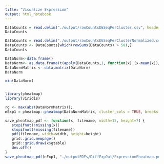 ```yaml
---
title: "Visualize Expression"
output: html_notebook
---
```


```r
DataCounts = read.delim("./output/rawCountsDESeqPerCluster.csv", header = TRUE, row.names = 1, sep = ",")
DataCounts
```
```r
DataCounts = read.delim("./output/rawCountsDESeqPerClusterNormalized.csv", header = TRUE, row.names = 1, sep = ",")
DataCounts <- DataCounts[which(rowSums(DataCounts) > 50),]
DataCounts
```

```r
DataNorm<-data.frame() 
DataNorm<- as.data.frame(t(apply(DataCounts,1, function(x) (x-mean(x))/mean(x))))
DataNormMatrix <- data.matrix(DataNorm)
DataNorm
```
```r
min(DataNorm)
```

```r

```


```r
library(pheatmap)
library(viridis)

rg <- max(abs(DataNormMatrix));
nExp1 = pheatmap::pheatmap(DataNormMatrix, cluster_cols = TRUE, breaks = seq(-1, 5, length.out = 10) ) # , color = viridis_pal(option = "viridis")(250)

save_pheatmap_pdf <- function(x, filename, width=15, height=7) {
   stopifnot(!missing(x))
   stopifnot(!missing(filename))
   pdf(filename, width=width, height=height)
   grid::grid.newpage()
   grid::grid.draw(x$gtable)
   dev.off()
}
save_pheatmap_pdf(nExp1, "./outputPDFs/DiffExpOut/ExpressionPheatmap.pdf")
```














